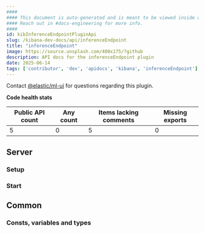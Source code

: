 ```yaml
---
####
#### This document is auto-generated and is meant to be viewed inside our experimental, new docs system.
#### Reach out in #docs-engineering for more info.
####
id: kibInferenceEndpointPluginApi
slug: /kibana-dev-docs/api/inferenceEndpoint
title: "inferenceEndpoint"
image: https://source.unsplash.com/400x175/?github
description: API docs for the inferenceEndpoint plugin
date: 2025-06-14
tags: ['contributor', 'dev', 'apidocs', 'kibana', 'inferenceEndpoint']
---
```




Contact [@elastic/ml-ui](https://github.com/orgs/elastic/teams/ml-ui) for questions regarding this plugin.

**Code health stats**

| Public API count  | Any count | Items lacking comments | Missing exports |
|-------------------|-----------|------------------------|-----------------|
| 5 | 0 | 5 | 0 |

## Server

### Setup
<DocDefinitionList data={[inferenceEndpointObj.server.setup]}/>

### Start
<DocDefinitionList data={[inferenceEndpointObj.server.start]}/>

## Common

### Consts, variables and types
<DocDefinitionList data={inferenceEndpointObj.common.misc}/>

